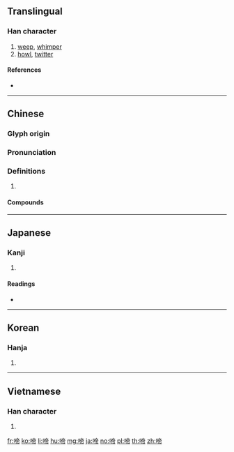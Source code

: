 {{character info/new}}
==Translingual==

===Han character===
{{Han char|rn=30|rad=口|as=09|sn=12|four=60027|canj=RYBB|ids=⿰口帝}}

# [[weep]], [[whimper]]
# [[howl]], [[twitter]]

====References====
* {{Han ref|kx=0197.010|dkj=03887|dj=0418.220|hdz=10659.100|uh=557C|ud=21884|bh=B3DA|bd=46042}}

----

==Chinese==
{{zh-forms}}

===Glyph origin===
{{Han etym}}

===Pronunciation===
{{zh-pron
|m=tí
|c=tai4
|h=pfs=thài
|mn=qz,xm:thê/zz:tê/qz,tw,xm:thî
|mc=y
|oc=y
|cat=
}}

===Definitions===
{{zh-hanzi}}

# {{rfdef|zh}}

====Compounds====
{{zh-der|啼飢號寒|哭哭啼啼|啼叫|悲啼|啼哭|啼笑皆非|乾啼濕哭|兒啼|啼天哭地|啼珠|啼鵑|啼痕|啼啼哭哭|亂啼|初試啼聲|啼聲|燕語鶯啼|燕舞鶯啼|月落烏啼|杜鵑啼血|柳啼花怨|望帝啼鵑|鶯啼|號寒啼飢|鶯啼燕語}}

----

==Japanese==

===Kanji===
{{ja-kanji|grade=|rs=口09}}

# {{defn|lang=ja|sort=口09}}

====Readings====
* {{ja-readings|goon=[[だい]] (dai)|kanon=[[てい]] (tei)|kun=[[なく]] (naku)}}

----

==Korean==

===Hanja===
{{ko-hanja|hangeul=제|rv=je|mr=che|y=cey}}

# {{defn|lang=ko|sort=口09}}

----

==Vietnamese==

===Han character===
{{vi-hantu|[[đề]]|rs=口09}}

# {{defn|lang=vi|sort=口09}}

[[fr:啼]]
[[ko:啼]]
[[li:啼]]
[[hu:啼]]
[[mg:啼]]
[[ja:啼]]
[[no:啼]]
[[pl:啼]]
[[th:啼]]
[[zh:啼]]